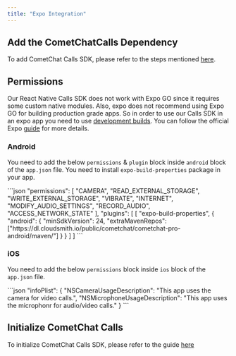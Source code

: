 ```yaml
---
title: "Expo Integration"
---
```




## Add the CometChatCalls Dependency

<Note>

To add CometChat Calls SDK, please refer to the steps mentioned [here](/docs/sdk/react-native/calling-setup#add-the-cometchatcalls-dependency).

</Note>

## Permissions

Our React Native Calls SDK does not work with Expo GO since it requires some custom native modules. Also, expo does not recommend using Expo GO for building production grade apps. So in order to use our Calls SDK in an expo app you need to use [development builds](https://docs.expo.dev/develop/development-builds/introduction/). You can follow the official Expo [guide](https://docs.expo.dev/guides/local-app-development/) for more details.

### Android

You need to add the below `permissions` & `plugin` block inside `android` block of the `app.json` file. You need to install `expo-build-properties` package in your app.

<Tabs>
<Tab title="app.json">
```json
"permissions": [
  "CAMERA",
  "READ_EXTERNAL_STORAGE",
  "WRITE_EXTERNAL_STORAGE",
  "VIBRATE",
  "INTERNET",
  "MODIFY_AUDIO_SETTINGS",
  "RECORD_AUDIO",
  "ACCESS_NETWORK_STATE"
],
"plugins": [
  [
    "expo-build-properties",
    {
      "android": {
        "minSdkVersion": 24,
        "extraMavenRepos": ["https://dl.cloudsmith.io/public/cometchat/cometchat-pro-android/maven/"]
      }
    }
  ]
]
```

</Tab>

</Tabs>

### iOS

You need to add the below `permissions` block inside `ios` block of the `app.json` file.

<Tabs>
<Tab title="app.json">
```json
"infoPlist": {
    "NSCameraUsageDescription": "This app uses the camera for video calls.",
    "NSMicrophoneUsageDescription": "This app uses the microphonr for audio/video calls."
}
```

</Tab>

</Tabs>

## Initialize CometChat Calls

<Note>

To initialize CometChat Calls SDK, please refer to the guide [here](/docs/sdk/react-native/calling-setup#initialize-cometchatcalls)

</Note>
